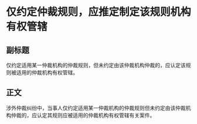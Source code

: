 # 仅约定仲裁规则，应推定制定该规则机构有权管辖
## 副标题
仅约定适用某一仲裁机构的仲裁规则，但未约定由该仲裁机构仲裁的，应认定该规则被适用的仲裁机构有权管辖。
## 正文
涉外仲裁纠纷中，当事人仅约定适用某一仲裁机构的仲裁规则但未约定由该仲裁机构仲裁的，应认定其规则应被适用的仲裁机构有权管辖有关案件。